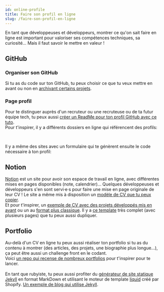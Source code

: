 ```yaml
---
id: online-profile
title: Faire son profil en ligne
slug: /faire-son-profil-en-ligne
---
```



En tant que développeuses et développeurs, montrer ce qu'on sait faire en ligne est important pour valoriser ses compétences techniques, sa curiosité... Mais il faut savoir le mettre en valeur !

## GitHub

### Organiser son GitHub
Si tu as du code sur ton GitHub, tu peux choisir ce que tu veux mettre en avant ou non en [archivant certains projets](https://docs.github.com/en/github/creating-cloning-and-archiving-repositories/archiving-repositories).

### Page profil
Pour te distinguer auprès d'un recruteur ou une recruteuse ou de ta futur équipe tech, tu peux aussi [créer un ReadMe pour ton profil GitHub avec ce tuto](https://docs.github.com/en/github/setting-up-and-managing-your-github-profile/managing-your-profile-readme).<br/>
Pour t'inspirer, il y a différents dossiers en ligne qui référencent des profils: 

<div class="container">
  <HorizontalCard
    src='/img/find_a_job/online_profile/awesome_profiles.png'
    alt='Logo Awesome Profiles'
    href='https://github.com/kautukkundan/Awesome-Profile-README-templates'
    title='Awesome Profile README templates'
    description="Tu peux fouiller le repo par catégories"
  />
  <HorizontalCard
  src='/img/find_a_job/online_profile/awesome_github_profile.png'
  alt='Logo Awesome Github Profile ReadMe'
  href='https://github.com/abhisheknaiidu/awesome-github-profile-readme'
  title='Awesome Github Profile ReadMe'
  description="Ce repo recense des projets un poil plus originaux"
  />
</div><br/>

Il y a même des sites avec un formulaire qui te génèrent ensuite le code nécessaire à ton profil:
<div class="container">
  <HorizontalCard
    src='/img/find_a_job/online_profile/readme_generator.png'
    alt='Logo GitHub Profile ReadMe Generator'
    href='https://arturssmirnovs.github.io/github-profile-readme-generator'
    title='GitHub Profile ReadMe Generator'
    description="Un générateur simple avec quelques questions"
  />
  <HorizontalCard
  src='/img/find_a_job/online_profile/profile_readme_generator.png'
  alt='Gh Profile ReadMe Generator'
  href='https://rahuldkjain.github.io/gh-profile-readme-generator/'
  title='Gh Profile ReadMe Generator'
  description="Un générateur très complet avec de nombreuses questions et des logos pour les technos maîtrisées"
  />
</div>

## Notion
[Notion](https://www.notion.so/) est un site pour avoir son espace de travail en ligne, avec différentes mises en pages disponibles (note, calendrier)... Quelques développeuses et développeurs s'en sont servi·e·s pour faire une mise en page originale de leur CV ! Le site a même mis à disposition un [modèle de CV que tu peux copier](https://notionpages.com/624/resume/).<br/>
Et pour t'inspirer, un [exemple de CV avec des projets développés mis en avant](https://www.notion.so/Resum-0a53261741084e368a62cc94f44b7469) ou un au [format plus classique](https://www.notion.so/Anabella-Spinelli-a42a2aaf9a434729b442165ff531d2d8).
Il y a [ce template](https://www.notion.so/Hello-I-m-Sam-5f39093b055d498696a15ad64f3f51c3) très complet (avec plusieurs pages) que tu peux aussi dupliquer.

## Portfolio
Au-delà d'un CV en ligne tu peux aussi réaliser ton portfolio si tu as du contenu à montrer (des articles, des projets, une biographie plus longue...), ça peut être aussi un challenge front en le codant.<br/>
Voici [un repo qui recense de nombreux portfolios](https://github.com/emmabostian/developer-portfolios) pour t'inspirer pour te lancer.<br/><br/>
En tant que rubyiste, tu peux aussi profiter du [générateur de site statique Jekyll](https://jekyllrb.com/) en format MarkDown et utilisant le moteur de template [liquid](https://github.com/Shopify/liquid/wiki) créé par Shopify.
[Un exemple de blog qui utilise Jekyll](https://catalinionescu.dev/).
